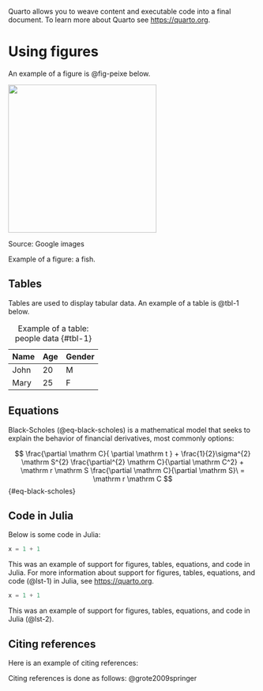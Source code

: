 \chapter{Introduction}

Quarto allows you to weave content and executable code into a final document. To learn more about Quarto see <https://quarto.org>.

# Using figures

An example of a figure is @fig-peixe below.

::: {#fig-peixe layout-ncol=1}

![](figuras/images.jpg){width=300}

Source: Google images

Example of a figure: a fish.

:::

## Tables

Tables are used to display tabular data. An example of a table is @tbl-1 below.

| Name  | Age | Gender |
|-------|-----|--------|
| John  | 20  | M      |
| Mary  | 25  | F      |

: Example of a table: people data {#tbl-1}

## Equations

Black-Scholes (@eq-black-scholes) is a mathematical model that seeks to explain the behavior of financial derivatives, most commonly options:

$$
\frac{\partial \mathrm C}{ \partial \mathrm t } + \frac{1}{2}\sigma^{2} \mathrm S^{2}
\frac{\partial^{2} \mathrm C}{\partial \mathrm C^2}
  + \mathrm r \mathrm S \frac{\partial \mathrm C}{\partial \mathrm S}\ =
  \mathrm r \mathrm C 
$$ {#eq-black-scholes}

## Code in Julia

Below is some code in Julia:

<!-- Here I had to do a workaround because I couldn't get the code to run correctly in quarto.org. I used \vspace{0cm} and it worked at the time. -->

\vspace{0cm}

```{#lst-1 .julia lst-cap="Customers Query"}
x = 1 + 1
```

This was an example of support for figures, tables, equations, and code in Julia. For more information about support for figures, tables, equations, and code (@lst-1) in Julia, see <https://quarto.org>.

```{#lst-2 .julia lst-cap="Example of Julia code"}
x = 1 + 1
```

This was an example of support for figures, tables, equations, and code in Julia (@lst-2).

## Citing references

Here is an example of citing references:

Citing references is done as follows: @grote2009springer
